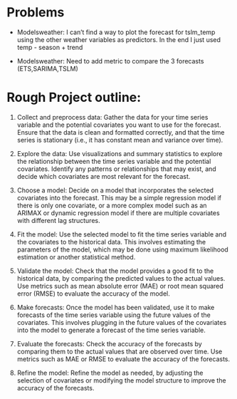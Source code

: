# Problems

- Modelsweather: I can't find a way to plot the forecast for tslm_temp using the other weather variables as predictors. In the end I just used temp - season + trend

- Modelsweather: Need to add metric to compare the 3 forecasts (ETS,SARIMA,TSLM)









# Rough Project outline:

1. Collect and preprocess data: Gather the data for your time series variable and the potential covariates you want to use for the forecast. Ensure that the data is clean and formatted correctly, and that the time series is stationary (i.e., it has constant mean and variance over time).

2. Explore the data: Use visualizations and summary statistics to explore the relationship between the time series variable and the potential covariates. Identify any patterns or relationships that may exist, and decide which covariates are most relevant for the forecast.

3. Choose a model: Decide on a model that incorporates the selected covariates into the forecast. This may be a simple regression model if there is only one covariate, or a more complex model such as an ARIMAX or dynamic regression model if there are multiple covariates with different lag structures.

4. Fit the model: Use the selected model to fit the time series variable and the covariates to the historical data. This involves estimating the parameters of the model, which may be done using maximum likelihood estimation or another statistical method.

5. Validate the model: Check that the model provides a good fit to the historical data, by comparing the predicted values to the actual values. Use metrics such as mean absolute error (MAE) or root mean squared error (RMSE) to evaluate the accuracy of the model.

6. Make forecasts: Once the model has been validated, use it to make forecasts of the time series variable using the future values of the covariates. This involves plugging in the future values of the covariates into the model to generate a forecast of the time series variable.

7. Evaluate the forecasts: Check the accuracy of the forecasts by comparing them to the actual values that are observed over time. Use metrics such as MAE or RMSE to evaluate the accuracy of the forecasts.

8. Refine the model: Refine the model as needed, by adjusting the selection of covariates or modifying the model structure to improve the accuracy of the forecasts.